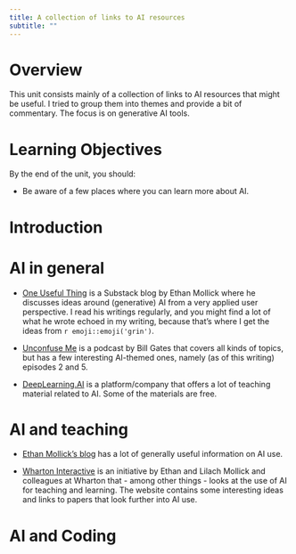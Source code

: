```yaml
---
title: A collection of links to AI resources
subtitle: ""
---
```






# Overview
This unit consists mainly of a collection of links to AI resources that might be useful. I tried to group them into themes and provide a bit of commentary. The focus is on generative AI tools.

# Learning Objectives
By the end of the unit, you should:

* Be aware of a few places where you can learn more about AI.


# Introduction




# AI in general

* [One Useful Thing](https://www.oneusefulthing.org/) is a Substack blog by Ethan Mollick where he discusses ideas around (generative) AI from a very applied user perspective. I read his writings regularly, and you might find a lot of what he wrote echoed in my writing, because that's where I get the ideas from `r emoji::emoji('grin')`.


* [Unconfuse Me](https://www.gatesnotes.com/Podcast) is a podcast by Bill Gates that covers all kinds of topics, but has a few interesting AI-themed ones, namely (as of this writing) episodes 2 and 5.

* [DeepLearning.AI](https://www.deeplearning.ai/) is a platform/company that offers a lot of teaching material related to AI. Some of the materials are free.



# AI and teaching

-   [Ethan Mollick's blog](https://www.oneusefulthing.org/) has a lot of
    generally useful information on AI use.

- [Wharton Interactive](https://interactive.wharton.upenn.edu/teaching-with-ai/) is an initiative by Ethan and Lilach Mollick and colleagues at Wharton that - among other things - looks at the use of AI for teaching and learning. The website contains some interesting ideas and links to papers that look further into AI use.


# AI and Coding






